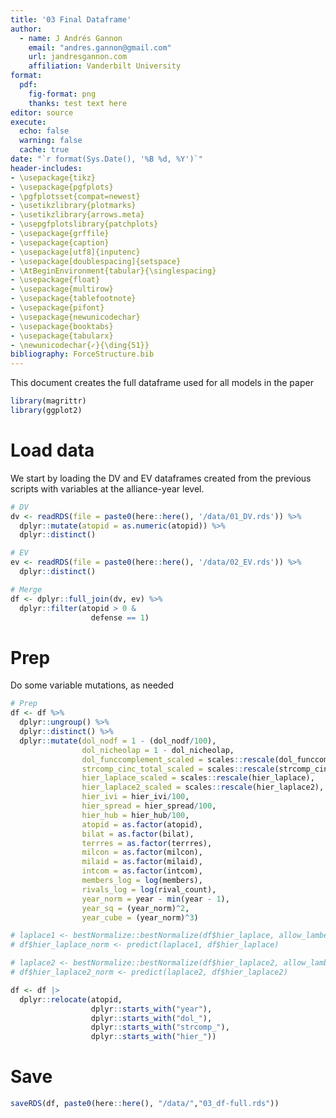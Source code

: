 ```yaml
---
title: '03 Final Dataframe'
author:
  - name: J Andrés Gannon
    email: "andres.gannon@gmail.com"
    url: jandresgannon.com
    affiliation: Vanderbilt University
format:
  pdf:
    fig-format: png
    thanks: test text here
editor: source
execute:
  echo: false
  warning: false
  cache: true
date: "`r format(Sys.Date(), '%B %d, %Y')`"
header-includes:
- \usepackage{tikz}
- \usepackage{pgfplots}
- \pgfplotsset{compat=newest}
- \usetikzlibrary{plotmarks}
- \usetikzlibrary{arrows.meta}
- \usepgfplotslibrary{patchplots}
- \usepackage{grffile}
- \usepackage{caption}
- \usepackage[utf8]{inputenc}
- \usepackage[doublespacing]{setspace}
- \AtBeginEnvironment{tabular}{\singlespacing}
- \usepackage{float}
- \usepackage{multirow}
- \usepackage{tablefootnote}
- \usepackage{pifont}
- \usepackage{newunicodechar}
- \usepackage{booktabs}
- \usepackage{tabularx}
- \newunicodechar{✓}{\ding{51}}
bibliography: ForceStructure.bib
---
```


This document creates the full dataframe used for all models in the paper

```r
library(magrittr)
library(ggplot2)
```

# Load data

We start by loading the DV and EV dataframes created from the previous scripts with variables at the alliance-year level.

```r
# DV
dv <- readRDS(file = paste0(here::here(), '/data/01_DV.rds')) %>%
  dplyr::mutate(atopid = as.numeric(atopid)) %>%
  dplyr::distinct()

# EV
ev <- readRDS(file = paste0(here::here(), '/data/02_EV.rds')) %>%
  dplyr::distinct()

# Merge
df <- dplyr::full_join(dv, ev) %>%
  dplyr::filter(atopid > 0 &
                  defense == 1)
```

# Prep

Do some variable mutations, as needed

```r
# Prep
df <- df %>%
  dplyr::ungroup() %>%
  dplyr::distinct() %>%
  dplyr::mutate(dol_nodf = 1 - (dol_nodf/100),
                dol_nicheolap = 1 - dol_nicheolap,
                dol_funccomplement_scaled = scales::rescale(dol_funccomplement),
                strcomp_cinc_total_scaled = scales::rescale(strcomp_cinc_total),
                hier_laplace_scaled = scales::rescale(hier_laplace),
                hier_laplace2_scaled = scales::rescale(hier_laplace2),
                hier_ivi = hier_ivi/100,
                hier_spread = hier_spread/100,
                hier_hub = hier_hub/100,
                atopid = as.factor(atopid),
                bilat = as.factor(bilat),
                terrres = as.factor(terrres),
                milcon = as.factor(milcon),
                milaid = as.factor(milaid),
                intcom = as.factor(intcom),
                members_log = log(members),
                rivals_log = log(rival_count),
                year_norm = year - min(year - 1),
                year_sq = (year_norm)^2,
                year_cube = (year_norm)^3)

# laplace1 <- bestNormalize::bestNormalize(df$hier_laplace, allow_lambert_h = TRUE, allow_lambert_s = TRUE)
# df$hier_laplace_norm <- predict(laplace1, df$hier_laplace)

# laplace2 <- bestNormalize::bestNormalize(df$hier_laplace2, allow_lambert_h = TRUE, allow_lambert_s = TRUE)
# df$hier_laplace2_norm <- predict(laplace2, df$hier_laplace2)

df <- df |>
  dplyr::relocate(atopid, 
                  dplyr::starts_with("year"), 
                  dplyr::starts_with("dol_"), 
                  dplyr::starts_with("strcomp_"), 
                  dplyr::starts_with("hier_"))
```

# Save

```r
saveRDS(df, paste0(here::here(), "/data/","03_df-full.rds"))
```
